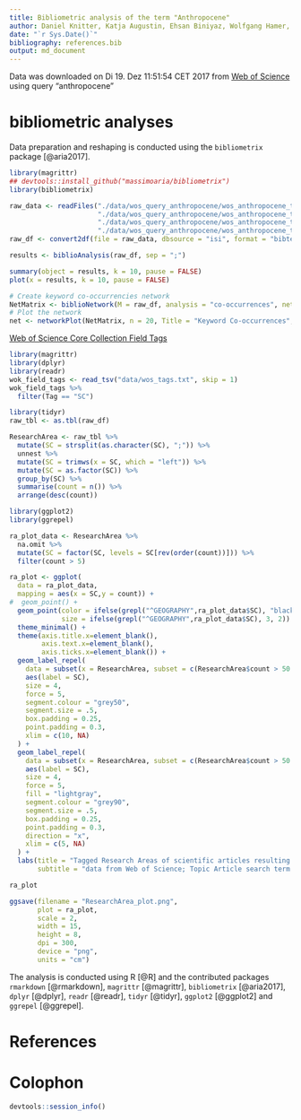 ```yaml
---
title: Bibliometric analysis of the term "Anthropocene"
author: Daniel Knitter, Katja Augustin, Ehsan Biniyaz, Wolfgang Hamer, Michael Kuhwald, Malte Schwanebeck, Rainer Duttmann
date: "`r Sys.Date()`"
bibliography: references.bib
output: md_document
---
```


Data was downloaded on Di 19. Dez 11:51:54 CET 2017 from [Web of Science](http://apps.webofknowledge.com/summary.do?product=WOS&search_mode=GeneralSearch&qid=1&SID=F2uyu8Tz33gg81ezRRV&page=) using query "anthropocene"

# bibliometric analyses

Data preparation and reshaping is conducted using the `bibliometrix` package [@aria2017]. 

```r
library(magrittr)
## devtools::install_github("massimoaria/bibliometrix")
library(bibliometrix)

raw_data <- readFiles("./data/wos_query_anthropocene/wos_anthropocene_topic_1.bib",
                      "./data/wos_query_anthropocene/wos_anthropocene_topic_2.bib",
                      "./data/wos_query_anthropocene/wos_anthropocene_topic_3.bib",
                      "./data/wos_query_anthropocene/wos_anthropocene_topic_4.bib")
raw_df <- convert2df(file = raw_data, dbsource = "isi", format = "bibtex")

results <- biblioAnalysis(raw_df, sep = ";")

summary(object = results, k = 10, pause = FALSE)
plot(x = results, k = 10, pause = FALSE)

# Create keyword co-occurrencies network
NetMatrix <- biblioNetwork(M = raw_df, analysis = "co-occurrences", network = "keywords", sep = ";")
# Plot the network
net <- networkPlot(NetMatrix, n = 20, Title = "Keyword Co-occurrences", type = "kamada", size=T)
```

[Web of Science Core Collection Field Tags](https://images.webofknowledge.com/images/help/WOS/hs_wos_fieldtags.html)

```r
library(magrittr)
library(dplyr)
library(readr)
wok_field_tags <- read_tsv("data/wos_tags.txt", skip = 1)
wok_field_tags %>%
  filter(Tag == "SC")

library(tidyr)
raw_tbl <- as.tbl(raw_df)

ResearchArea <- raw_tbl %>%  
  mutate(SC = strsplit(as.character(SC), ";")) %>%  
  unnest %>%
  mutate(SC = trimws(x = SC, which = "left")) %>%  
  mutate(SC = as.factor(SC)) %>%
  group_by(SC) %>%
  summarise(count = n()) %>%
  arrange(desc(count))

library(ggplot2)
library(ggrepel)

ra_plot_data <- ResearchArea %>%
  na.omit %>%  
  mutate(SC = factor(SC, levels = SC[rev(order(count))])) %>%
  filter(count > 5)

ra_plot <- ggplot(
  data = ra_plot_data,
  mapping = aes(x = SC,y = count)) +
#  geom_point() +
  geom_point(color = ifelse(grepl("^GEOGRAPHY",ra_plot_data$SC), "black", "grey50"),
             size = ifelse(grepl("^GEOGRAPHY",ra_plot_data$SC), 3, 2)) + 
  theme_minimal() +  
  theme(axis.title.x=element_blank(),
        axis.text.x=element_blank(),
        axis.ticks.x=element_blank()) + 
  geom_label_repel(
    data = subset(x = ResearchArea, subset = c(ResearchArea$count > 50 & !grepl("^GEOGRAPHY",ResearchArea$SC))),
    aes(label = SC),
    size = 4,
    force = 5,
    segment.colour = "grey50",
    segment.size = .5,
    box.padding = 0.25,
    point.padding = 0.3,            
    xlim = c(10, NA)
  ) +
  geom_label_repel(
    data = subset(x = ResearchArea, subset = c(ResearchArea$count > 50 & grepl("^GEOGRAPHY",ResearchArea$SC))),
    aes(label = SC),
    size = 4,    
    force = 5,
    fill = "lightgray",
    segment.colour = "grey90",
    segment.size = .5,
    box.padding = 0.25,
    point.padding = 0.3,
    direction = "x",
    xlim = c(5, NA)
  ) + 
  labs(title = "Tagged Research Areas of scientific articles resulting from \"Anthropocene\" topic search",
       subtitle = "data from Web of Science; Topic Article search term fields are: Title, Abstract, Keywords; counts > 5 are shown")

ra_plot

ggsave(filename = "ResearchArea_plot.png",
       plot = ra_plot,
       scale = 2,
       width = 15,
       height = 8,
       dpi = 300,
       device = "png",
       units = "cm")
```

The analysis is conducted using R [@R] and the contributed packages `rmarkdown` [@rmarkdown], `magrittr` [@magrittr], `bibliometrix` [@aria2017], `dplyr` [@dplyr], `readr` [@readr], `tidyr`  [@tidyr], `ggplot2` [@ggplot2] and  `ggrepel` [@ggrepel].

# References

<div id="refs"></div>

# Colophon

```r
devtools::session_info()
```
